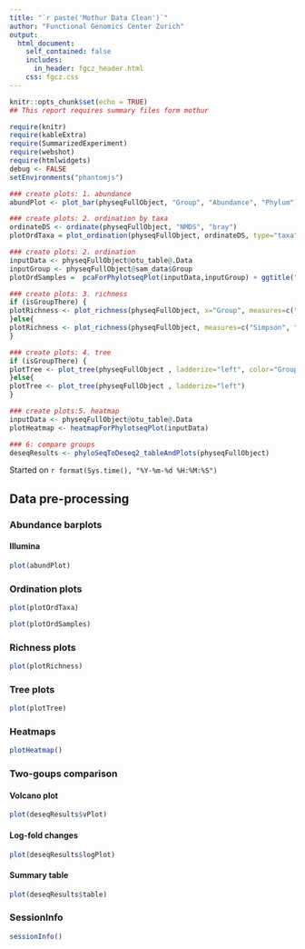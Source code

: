```yaml
---
title: "`r paste('Mothur Data Clean')`"
author: "Functional Genomics Center Zurich"
output: 
  html_document:
    self_contained: false
    includes:
      in_header: fgcz_header.html
    css: fgcz.css
---
```


```r
knitr::opts_chunk$set(echo = TRUE)
## This report requires summary files form mothur

require(knitr)
require(kableExtra)
require(SummarizedExperiment)
require(webshot)
require(htmlwidgets)
debug <- FALSE
setEnvironments("phantomjs")
```

```r
### create plots: 1. abundance
abundPlot <- plot_bar(physeqFullObject, "Group", "Abundance", "Phylum") + geom_bar(aes(color=Phylum, fill=Phylum), stat="identity", position="stack")
```

```r
### create plots: 2. ordination by taxa 
ordinateDS <- ordinate(physeqFullObject, "NMDS", "bray")
plotOrdTaxa = plot_ordination(physeqFullObject, ordinateDS, type="taxa", color="Phylum") + facet_wrap(~Phylum, 3) + ggtitle("Taxa ordination")
```

```r
### create plots: 2. ordination
inputData <- physeqFullObject@otu_table@.Data
inputGroup <- physeqFullObject@sam_data$Group
plotOrdSamples =  pcaForPhylotseqPlot(inputData,inputGroup) + ggtitle("Sample ordination")
```

```r
### create plots: 3. richness 
if (isGroupThere) {
plotRichness <- plot_richness(physeqFullObject, x="Group", measures=c("Simpson", "Shannon"), color="Group")
}else{
plotRichness <- plot_richness(physeqFullObject, measures=c("Simpson", "Shannon"))
}
```

```r
### create plots: 4. tree
if (isGroupThere) {
plotTree <- plot_tree(physeqFullObject , ladderize="left", color="Group")
}else{
plotTree <- plot_tree(physeqFullObject , ladderize="left")
}
```

```r
### create plots:5. heatmap
inputData <- physeqFullObject@otu_table@.Data
plotHeatmap <- heatmapForPhylotseqPlot(inputData)
```


```r
### 6: compare groups
deseqResults <- phyloSeqToDeseq2_tableAndPlots(physeqFullObject)
```

Started on `r format(Sys.time(), "%Y-%m-%d %H:%M:%S")`

## Data pre-processing {.tabset}

### Abundance barplots
#### Illumina
```r
plot(abundPlot)
```

### Ordination plots
```r
plot(plotOrdTaxa)
```

```r
plot(plotOrdSamples)
```
### Richness plots
```r
plot(plotRichness)
```
### Tree plots
```r
plot(plotTree)
```

### Heatmaps
```r
plotHeatmap()
```

### Two-goups comparison
#### Volcano plot
```r
plot(deseqResults$vPlot)
```

#### Log-fold changes 
```r
plot(deseqResults$logPlot)
```

#### Summary table
```r
plot(deseqResults$table)
```

### SessionInfo
```r
sessionInfo()
```
